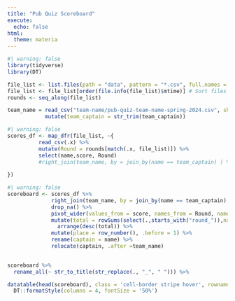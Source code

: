 ```yaml
---
title: "Pub Quiz Scoreboard"
execute:
  echo: false
html:
  theme: materia
---
```



```r
#| warning: false
library(tidyverse)
library(DT)
```

```r
file_list <- list.files(path = "data", pattern = "*.csv", full.names = TRUE)
file_list <- file_list[order(file.info(file_list)$mtime)] # Sort files by modification time
rounds <- seq_along(file_list)


```


```r
team_name = read_csv("team-name/pub-quiz-team-name-spring-2024.csv", show_col_types = FALSE) %>% 
            mutate(team_captain = str_trim(team_captain))
```


```r
#| warning: false
scores_df <- map_dfr(file_list, ~{
          read_csv(.x) %>% 
          mutate(Round = rounds[match(.x, file_list)]) %>% 
          select(name,score, Round)
          #right_join(team_name, by = join_by(name == team_captain) ) %>%select(name,score) %>% 
          
})
```

```r
#| warning: false
scoreboard <- scores_df %>% 
              right_join(team_name, by = join_by(name == team_captain) ) %>% 
              drop_na() %>% 
              pivot_wider(values_from = score, names_from = Round, names_prefix = "round_") %>% 
              mutate(total = rowSums(select(.,starts_with("round_")),na.rm=TRUE)) %>% 
                arrange(desc(total)) %>% 
              mutate(place = row_number(), .before = 1) %>% 
              rename(captain = name) %>% 
              relocate(captain, .after =team_name)
              
```



```r
scoreboard %>% 
  rename_all(~ str_to_title(str_replace(., "_", " "))) %>% 

datatable(head(scoreboard), class = 'cell-border stripe hover', rownames = FALSE) %>% 
  DT::formatStyle(columns = 4, fontSize = '50%')
```

